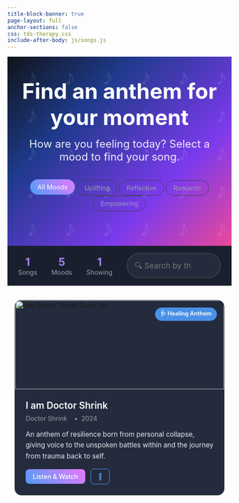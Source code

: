 ```yaml
---
title-block-banner: true
page-layout: full
anchor-sections: false
css: tds-therapy.css
include-after-body: js/songs.js
---
```



<!-- 1. REDESIGNED HERO SECTION -->
<!-- It's now interactive and includes the mood filters directly. -->
::: {.hero .songs-hero}
::: {.hero-content}
<h1 class="hero-title" aria-label="Find an anthem for your moment">Find an anthem for your moment</h1>
<p class="hero-subtitle">How are you feeling today? Select a mood to find your song.</p>

<!-- Mood filters are now the main call-to-action in the hero -->
<div class="mood-filter hero-mood-filter" role="tablist" aria-label="Mood filter">
  <button class="mood-btn active" data-mood="all" role="tab" aria-selected="true">All Moods</button>
  <button class="mood-btn" data-mood="uplifting" role="tab" aria-selected="false">Uplifting</button>
  <button class="mood-btn" data-mood="reflective" role="tab" aria-selected="false">Reflective</button>
  <button class="mood-btn" data-mood="romantic" role="tab" aria-selected="false">Romantic</button>
  <button class="mood-btn" data-mood="empowering" role="tab" aria-selected="false">Empowering</button>
</div>
:::
:::

::: {.search-stats-bar}
<!-- STATS (on the left) -->
<div class="stats-container"><div class="stat-item"><span class="stat-number" id="totalSongs">1</span><span class="stat-label">Songs</span></div>
<div class="stat-item"><span class="stat-number" id="totalMoods">5</span><span class="stat-label">Moods</span></div>
<div class="stat-item"><span class="stat-number" id="visibleSongs">1</span><span class="stat-label">Showing</span></div></div>

<!-- SEARCH (on the right) -->
<div class="search-container"><div class="search-input-wrapper"><input type="search" id="songSearch" placeholder="🔍 Search by theme or title..." aria-label="Search songs"></div></div>
:::


::: {.songs-grid}

<!-- === CORRECTED SONG CARD === -->
::: {.song-card data-mood="uplifting empowering" role="article" aria-labelledby="iamdoctorshrink-title"}
::: {.song-image-container}

<img src="/images/iamdoctorshrinkart.png" alt="I am Doctor Shrink Cover Art" class="song-image" loading="lazy"><div class="play-overlay">
      <!-- The link here now points to the correct .html file -->
<a href="/albums/iamdoctorshrink.html" class="play-btn-link" aria-label="Play I am Doctor Shrink"><button class="play-btn">▶️</button></a></div><div class="song-badges">
<span class="badge featured-badge">🩺 Healing Anthem</span></div>
:::

<div class="song-content"><div class="song-header"><h3 class="song-title" id="iamdoctorshrink-title">
<!-- The link here now points to the correct .html file -->
<a href="/albums/iamdoctorshrink.html">I am Doctor Shrink</a></h3><div class="song-meta"><span class="artist">Doctor Shrink</span><span class="release-date">2024</span></div></div>

<div class="song-description"><p>An anthem of resilience born from personal collapse, giving voice to the unspoken battles within and the journey from trauma back to self.</p></div>

<div class="song-actions">
<!-- Main CTA also points to the correct .html file -->
<a href="/albums/iamdoctorshrink.html" class="btn btn-primary">Listen & Watch</a><button class="btn btn-outline favorite-btn" data-song="I am Doctor Shrink" aria-label="Add to favorites">💙</button></div></div>
:::
<!-- End of Song Card -->
:::

::: {.no-results .hidden}
<div class="no-results-content">
  <div class="no-results-icon">🔍</div>
  <h3>No songs found</h3>
  <p>Try adjusting your search terms or filters to discover more music.</p>
  <button class="btn btn-primary" id="clearFilters">Clear All Filters</button>
</div>
:::

<style>

/* --- NEW: Combined Search & Stats Bar --- */
.search-stats-bar {
  display: flex;                /* Establishes the flex layout */
  align-items: center;          /* Vertically aligns items in the middle */
  gap: 2rem;                      /* Creates space between items if they touch */
  padding: 1rem 1.5rem;           /* A little padding for aesthetics */
  background: var(--bg-color-secondary);
  border-bottom: 1px solid var(--border-color);
}

/* Container for the stats on the left */
.search-stats-bar .stats-container {
  display: flex;
  align-items: center;
  gap: 2rem;
  margin: 0; /* Remove default margins */
}

/* Container for the search bar on the right */
.search-stats-bar .search-container {
  /* THIS IS THE KEY: Pushes the search bar to the far right */
  margin-left: auto;
  
  /* Control the size of the search bar */
  width: 100%;
  max-width: 400px;
}


/* General styling for the input field itself */
#songSearch {
  width: 100%;
  padding: 0.8rem 1.5rem;
  border: 2px solid var(--border-color);
  border-radius: 50px;
  background: var(--bg-card);
  color: var(--text-color);
  font-size: 1rem;
}

#songSearch:focus {
  outline: none;
  border-color: var(--primary-color);
  box-shadow: 0 0 0 3px rgba(79, 156, 249, 0.2);
}

/* Keep the existing styles for stats and responsiveness */
.stat-item { text-align: center; }
.stat-number {
  display: block;
  font-size: 1.5rem;
  font-weight: 700;
  background: linear-gradient(45deg, var(--primary-color), var(--accent-color));
  -webkit-background-clip: text;
  -webkit-text-fill-color: transparent;
  background-clip: text;
}
.stat-label { font-size: 0.9rem; color: var(--text-color-muted); }

/* --- Responsive adjustment --- */
@media (max-width: 768px) {
  .search-stats-bar {
    flex-direction: column; /* Stack them vertically */
    align-items: center;    /* Center the items */
    gap: 1.5rem;
  }
  
  .search-stats-bar .search-container {
    /* IMPORTANT: Reset the margin for mobile view */
    margin-left: 0;
    max-width: none; /* Allow it to be full-width */
  }
}

/* Global Variables with blue-to-pink gradient theme */
:root {
  --bg-color: #0f1419;
  --bg-color-secondary: #1a1f2e;
  --bg-card: #242b3d;
  --text-color: #e8eaed;
  --text-color-headings: #ffffff;
  --text-color-muted: #9aa0a6;
  --border-color: #3c4043;
  
  /* Updated color scheme - blue to pink gradient */
  --primary-color: #4f9cf9;
  --primary-dark: #3b82e6;
  --accent-color: #e879f9;
  --accent-dark: #d946ef;
  --healing-green: #10b981;
  --healing-green-dark: #059669;
  
  --font-primary: 'Inter', -apple-system, BlinkMacSystemFont, 'Segoe UI', sans-serif;
  --font-secondary: 'Merriweather', Georgia, serif;
}

/* Hero Section with gradient */
.songs-hero {
  background: linear-gradient(135deg, var(--bg-color) 0%, #1e3a8a 30%, #7c3aed  70%, #ec4899 100%);
  padding: clamp(2rem, 5vw, 4rem) 1rem;
  text-align: center;
  position: relative;
  overflow: hidden;
}

.songs-hero::before {
  content: '';
  position: absolute;
  top: 0;
  left: 0;
  right: 0;
  bottom: 0;
  background: url('data:image/svg+xml,<svg xmlns="http://www.w3.org/2000/svg" viewBox="0 0 100 100"><defs><pattern id="music-notes" x="0" y="0" width="20" height="20" patternUnits="userSpaceOnUse"><text x="10" y="15" font-size="12" fill="rgba(255,255,255,0.1)">♪</text></pattern></defs><rect width="100" height="100" fill="url(%23music-notes)"/></svg>');
  pointer-events: none;
}

.hero-content {
  position: relative;
  z-index: 1;
}

.hero-title {
  font-size: clamp(2rem, 5vw, 3rem);
  color: white;
  margin: 0;
  font-weight: 700;
}

.hero-subtitle {
  font-size: clamp(1rem, 3vw, 1.5rem);
  color: rgba(255, 255, 255, 0.9);
  margin-top: 1rem;
}

/* Search Section */
.search-section {
  background: var(--bg-color-secondary);
  padding: 2rem 1rem;
  border-bottom: 1px solid var(--border-color);
}

.search-container {
  max-width: 600px;
  margin: 0 auto;
}

.search-input-wrapper {
  position: relative;
  display: flex;
  align-items: center;
}

#songSearch {
  width: 100%;
  padding: 1rem 3rem 1rem 1rem;
  border: 2px solid var(--border-color);
  border-radius: 50px;
  background: var(--bg-card);
  color: var(--text-color);
  font-size: 1.1rem;
  font-family: var(--font-primary);
  transition: all 0.3s ease;
}

#songSearch:focus {
  outline: none;
  border-color: var(--primary-color);
  box-shadow: 0 0 0 3px rgba(79, 156, 249, 0.2);
}

.search-icon {
  position: absolute;
  right: 1rem;
  font-size: 1.2rem;
  color: var(--text-color-muted);
  pointer-events: none;
}

/* Filter Section */
.filter-section {
  background: var(--bg-card);
  padding: 1.5rem 1rem;
  border-bottom: 1px solid var(--border-color);
}

.genre-filter, .mood-filter {
  display: flex;
  justify-content: center;
  gap: 0.5rem;
  margin-bottom: 1rem;
  flex-wrap: wrap;
}

.filter-btn, .mood-btn {
  padding: 0.5rem 1rem;
  border: 1px solid var(--border-color);
  border-radius: 25px;
  background: transparent;
  color: var(--text-color-muted);
  font-size: 0.9rem;
  cursor: pointer;
  transition: all 0.3s ease;
  font-family: var(--font-primary);
}

.filter-btn:hover, .mood-btn:hover,
.filter-btn.active, .mood-btn.active {
  background: linear-gradient(45deg, var(--primary-color), var(--accent-color));
  color: white;
  border-color: var(--primary-color);
  transform: translateY(-2px);
}

/* Stats Section */
.songs-stats {
  background: var(--bg-color-secondary);
  padding: 1rem;
  border-bottom: 1px solid var(--border-color);
}

.stats-container {
  display: flex;
  justify-content: center;
  gap: 2rem;
  max-width: 600px;
  margin: 0 auto;
}

.stat-item {
  text-align: center;
}

.stat-number {
  display: block;
  font-size: 1.5rem;
  font-weight: 700;
  background: linear-gradient(45deg, var(--primary-color), var(--accent-color));
  -webkit-background-clip: text;
  -webkit-text-fill-color: transparent;
  background-clip: text;
}

.stat-label {
  font-size: 0.9rem;
  color: var(--text-color-muted);
}

/* Songs Grid */
.songs-grid {
  display: grid;
  grid-template-columns: repeat(auto-fill, minmax(350px, 1fr));
  gap: 2rem;
  padding: 2rem 1rem;
  max-width: 1200px;
  margin: 0 auto;
}

.song-card {
  background: var(--bg-card);
  border-radius: 15px;
  overflow: hidden;
  border: 1px solid var(--border-color);
  transition: all 0.3s ease;
  position: relative;
}

.song-card:hover {
  transform: translateY(-5px);
  box-shadow: 0 15px 35px rgba(79, 156, 249, 0.2);
  border-color: var(--primary-color);
}

.song-image-container {
  position: relative;
  height: 200px;
  overflow: hidden;
}

.song-image {
  width: 100%;
  height: 100%;
  object-fit: cover;
  transition: transform 0.3s ease;
}

.song-card:hover .song-image {
  transform: scale(1.05);
}

.play-overlay {
  position: absolute;
  top: 0;
  left: 0;
  right: 0;
  bottom: 0;
  background: rgba(0, 0, 0, 0.7);
  display: flex;
  align-items: center;
  justify-content: center;
  opacity: 0;
  transition: opacity 0.3s ease;
}

.song-card:hover .play-overlay {
  opacity: 1;
}

.play-btn {
  background: linear-gradient(45deg, var(--primary-color), var(--accent-color));
  border: none;
  border-radius: 50%;
  width: 60px;
  height: 60px;
  font-size: 1.5rem;
  color: white;
  cursor: pointer;
  transition: all 0.3s ease;
}

.play-btn:hover {
  transform: scale(1.1);
  box-shadow: 0 0 20px rgba(79, 156, 249, 0.5);
}

.song-badges {
  position: absolute;
  top: 1rem;
  right: 1rem;
  display: flex;
  flex-direction: column;
  gap: 0.5rem;
}

.badge {
  padding: 0.25rem 0.75rem;
  border-radius: 15px;
  font-size: 0.8rem;
  font-weight: 600;
  text-align: center;
  backdrop-filter: blur(10px);
}

.featured-badge {
  background: rgba(79, 156, 249, 0.9);
  color: white;
}

.new-badge {
  background: rgba(232, 121, 249, 0.9);
  color: white;
}

.electro-badge {
  background: rgba(16, 185, 129, 0.9);
  color: white;
}

.chanson-badge {
  background: rgba(236, 72, 153, 0.9);
  color: white;
}

.soul-badge {
  background: rgba(139, 69, 19, 0.9);
  color: white;
}

.song-content {
  padding: 1.5rem;
}

.song-header {
  margin-bottom: 1rem;
}

.song-title {
  margin: 0 0 0.5rem 0;
  font-size: 1.3rem;
  font-weight: 600;
}

.song-title a {
  color: var(--text-color-headings);
  text-decoration: none;
  transition: color 0.3s ease;
}

.song-title a:hover {
  background: linear-gradient(45deg, var(--primary-color), var(--accent-color));
  -webkit-background-clip: text;
  -webkit-text-fill-color: transparent;
  background-clip: text;
}

.song-meta {
  display: flex;
  gap: 1rem;
  font-size: 0.9rem;
  color: var(--text-color-muted);
}

.song-meta span::before {
  content: "• ";
  margin-right: 0.25rem;
}

.song-meta span:first-child::before {
  display: none;
}

.song-description {
  margin-bottom: 1rem;
}

.song-description p {
  font-size: 0.95rem;
  line-height: 1.6;
  color: var(--text-color);
}

.song-tags {
  display: flex;
  flex-wrap: wrap;
  gap: 0.5rem;
  margin-bottom: 1.5rem;
}

.tag {
  padding: 0.25rem 0.75rem;
  background: rgba(79, 156, 249, 0.1);
  color: var(--primary-color);
  border-radius: 15px;
  font-size: 0.8rem;
  font-weight: 500;
  border: 1px solid rgba(79, 156, 249, 0.2);
}

.song-actions {
  display: flex;
  gap: 0.75rem;
  align-items: center;
  flex-wrap: wrap;
}

.btn {
  padding: 0.5rem 1rem;
  border-radius: 8px;
  text-decoration: none;
  font-size: 0.9rem;
  font-weight: 500;
  cursor: pointer;
  transition: all 0.3s ease;
  border: none;
  font-family: var(--font-primary);
  display: inline-block;
}

.btn-primary {
  background: linear-gradient(45deg, var(--primary-color), var(--accent-color));
  color: white;
}

.btn-primary:hover {
  transform: translateY(-2px);
  box-shadow: 0 5px 15px rgba(79, 156, 249, 0.3);
}

.btn-outline {
  background: transparent;
  border: 1px solid var(--primary-color);
  color: var(--primary-color);
}

.btn-outline:hover {
  background: var(--primary-color);
  color: white;
}

.favorite-btn.favorited {
  background: var(--accent-color);
  color: white;
  border-color: var(--accent-color);
}

/* No Results */
.no-results {
  grid-column: 1 / -1;
  text-align: center;
  padding: 3rem;
  color: var(--text-color-muted);
}

.no-results-icon {
  font-size: 4rem;
  margin-bottom: 1rem;
}

.hidden {
  display: none;
}

/* Responsive Design */
@media (max-width: 768px) {
  .songs-grid {
    grid-template-columns: 1fr;
    padding: 1rem;
    gap: 1.5rem;
  }
  
  .stats-container {
    gap: 1rem;
  }
  
  .genre-filter, .mood-filter {
    justify-content: flex-start;
    overflow-x: auto;
    padding-bottom: 0.5rem;
  }
  
  .filter-btn, .mood-btn {
    white-space: nowrap;
    flex-shrink: 0;
  }
  
  .song-actions {
    flex-direction: column;
    gap: 0.5rem;
  }
  
  .song-actions .btn {
    width: 100%;
    text-align: center;
  }
}

@media (max-width: 600px) {
  .song-meta {
    flex-direction: column;
    gap: 0.25rem;
  }
  
  .song-meta span::before {
    display: none;
  }
}
</style>


